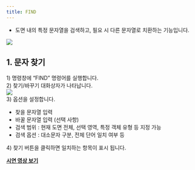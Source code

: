 ```yaml
---
title: FIND
---
```



[image1]: ../../../../../assets/images/commands/find/image1.png
[image2]: ../../../../../assets/images/commands/find/image2.png

* 도면 내의 특정 문자열을 검색하고, 필요 시 다른 문자열로 치환하는 기능입니다.

![][image1]

## **1\. 문자 찾기**

1\) 명령창에 “FIND” 명령어를 실행합니다.  
2\) 찾기/바꾸기 대화상자가 나타납니다.  
![][image2]  
3\) 옵션을 설정합니다.

- 찾을 문자열 입력  
- 바꿀 문자열 입력 (선택 사항)  
- 검색 범위 : 현재 도면 전체, 선택 영역, 특정 객체 유형 등 지정 가능  
- 검색 옵션 : 대소문자 구분, 전체 단어 일치 여부 등

4\) 찾기 버튼을 클릭하면 일치하는 항목이 표시 됩니다.

[**<Icon name="youtube" class="emoji"/> 시연 영상 보기**](https://youtu.be/FJj3F7gV1Qw) 